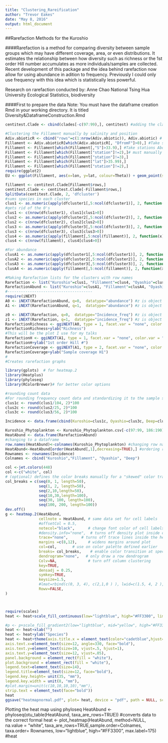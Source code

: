 ```yaml
---
title: "Clustering_Rareification"
author: "Trevor Eakes"
date: "May 8, 2016"
output: html_document
---
```

##Rarefaction Methods for the Kuroshio

####Rarefaction is a method for comparing diversity between sample groups which may have different coverage, area, or even distributions. It estimates the relationship between how diversity such as richness or the 1st order Hill number accumulates as more individuals/samples are collected. Recent development of this package and the idea behind rarefaction now allow for using abundance in adition to frequency. Previously I could only use frequency with this idea which is statistically less powerful. 

Research on rarefaction conducted by:
Anne Chao
National Tsing Hua University
Ecological Statistics, biodiversity

####First to prepare the data
Note: You must have the dataframe creation Rmd in your working directory.
It is titled Diversity&DataframeConstruction.Rmd
```r
centitest.Clade <- cbind(clades[-c(97:99),], centitest) #adding the clade t centitest

#Clustering the Fillament manually by salinity and position
Adiv.abioticR <- cbind("rows"=c(1:nrow(Adiv.abiotic)), Adiv.abiotic) # add rows to keep track of things
Fillament <- Adiv.abioticR[which(Adiv.abioticR[, "DfromF"]>0),] #Take stations north of the front
Fillament <- Fillament[which(Fillament[,"S"]>33.9),] #Take stations Above 33.9 salinity
Fillament <- Fillament[which(Fillament["station"]!=2),]# must manually input single station number you want removed each time
Fillament <- Fillament[which(Fillament["station"]!=3),]
Fillament <- Fillament[which(Fillament["lat"]>35.99),]
Fillament <- Fillament[which(Fillament["station"]!=2),]
require(ggplot2)
EU <- ggplot(Fillament, aes(x=lon, y=lat, colour=Theta)) + geom_point(size=10, position=position_dodge(), stat="identity")+scale_color_gradientn(colours=jet.colors(7), space="rgb", guide="colourbar")

fillament <- centitest.Clade[Fillament$rows,]
centitest.Clade <- centitest.Clade[-Fillament$rows,]
SplitData(centitest.Clade, 2, 'dfcluster')
#sums species in each cluster
clus1 <- as.numeric(apply(dfcluster1[,5:ncol(dfcluster1)], 2, function(x) sum(x>0)))
#gets rid of the 0's
clus1 <- c(nrow(dfcluster1), clus1[clus1>0])
clus2 <- as.numeric(apply(dfcluster2[,5:ncol(dfcluster2)], 2, function(x) sum(x>0)))
clus2 <- c(nrow(dfcluster2), clus2[clus2>0])
clus3 <- as.numeric(apply(dfcluster3[,5:ncol(dfcluster3)], 2, function(x) sum(x>0)))
clus3 <- c(nrow(dfcluster3), clus3[clus3>0])
clus4 <- as.numeric(apply(fillament[,5:ncol(fillament)], 2, function(x) sum(x>0)))
clus4 <- c(nrow(fillament), clus4[clus4>0])

#For abundance
clusA1 <- as.numeric(apply(dfcluster1[,5:ncol(dfcluster1)], 2, function(x) sum(x)))
clusA2 <- as.numeric(apply(dfcluster2[,5:ncol(dfcluster2)], 2, function(x) sum(x)))
clusA3 <- as.numeric(apply(dfcluster3[,5:ncol(dfcluster3)], 2, function(x) sum(x)))
clusA4 <- as.numeric(apply(fillament[,5:ncol(fillament)], 2, function(x) sum(x)))

#Making Rarefaction lists for the clusters with row names
Rarefaction <- list("Kuroshio"=clus1, "Fillament"=clus4, "Oyashio"=clus2, "Deep"=clus3)# "5"=clus5) 
RarefactionAbund <- list("Kuroshio"=clusA1, "Fillament"=clusA4, "Oyashio"=clusA2, "Deep"=clusA3)# "5"=clus5)
#--------------------------------------
require(iNEXT)
A0 <- iNEXT(RarefactionAbund, q=0,  datatype="abundance") #z is object class iNEXT. It provides all the data shown in the rarefaction graphs
A1 <- iNEXT(RarefactionAbund, q=1,  datatype="abundance") #z is object class iNEXT. It provides all the

z0 <- iNEXT(Rarefaction, q=0,  datatype="Incidence_freq") #z is object class iNEXT. It provides all the data shown in the rarefaction graphs
z1 <- iNEXT(Rarefaction, q=1,  datatype="incidence_freq") #z is object class iNEXT. It provides all the data 
RarefactionRichness <- ggiNEXT(A0, type = 1, facet.var = "none", color.var = "site") 
RarefactionRichness+ylab("Richness")
#This will be the plot I use for my talks
RarefactionH <- ggiNEXT(A1, type = 1, facet.var = "none", color.var = "site") 
RarefactionH+ylab("1st order Hill #")
RarefactionCoverage <- ggiNEXT(A1, type = 2, facet.var = "none", color.var = "site")
RarefactionCoverage+ylab("Sample coverage H1")
#
#Creates rarefaction graphs
```


```r
library(gplots)  # for heatmap.2
library(Heatplus)
library(phyloseq)
library(RColorBrewer)# for better color options

#rounding count data
#For rounding frequency count data and standardizing it to the sample size
clus1c <- round(clus1/104, 2)*100
clus2c <- round(clus2/25, 2)*100
clus3c <- round(clus3/56, 2)*100

Incidence <- data.frame(cbind(Kuroshio=clus1c, Oyashio=clus3c, Deep=clus2c)) #combining into single data frame

Kuroshio_Phytoplankton <- Kuroshio_Phytoplankton.csv[-c(97:99, 186:190), -c(1,2)] #Editing base data frame, getting rid of uneaded columns and rows
HeatAbund <- data.frame(RarefactionAbund)
#changing to a dataframe
row.names(HeatAbund)<-colnames(Kuroshio_Phytoplankton) #changing row names of Incidence to their true Phytoplankton names
HeatAbund<-HeatAbund[order(HeatAbund[,1],decreasing=TRUE),] #ordering rows from greatest to smallest
Rownames <- rownames(Incidence)
Colnames <- cbind("Kuroshio","Fillament", "Oyashio", "Deep")

col <-jet.colors(448)
col <-c("white", col)
# (optional) defines the color breaks manually for a "skewed" color transition
col_breaks = c(seq(0, 1, length=50), 
               seq(1, 2, length=50),
               seq(2,10,length=50),              
               seq(10,30,length=100),
               seq(30, 100, length=100),
               seq(100, 200, length=100))   
dev.off()
g <- heatmap.2(HeatAbund,
               cellnote = HeatAbund, # same data set for cell labels
               #offsetCol = 0.5,
               notecol="black",      # change font color of cell labels to black
               #density.info="none",  # turns off density plot inside color legend
               trace="none",      # turns off trace lines inside the heat map
               margins =c(8,12),     # widens margins around plot
               col=col,       # use on color palette defined earlier 
               breaks= col_breaks,    # enable color transition at specified limits
               dendrogram="none",   # only draw a row dendrogram
               Colv=NA,              # turn off column clustering
               key=TRUE,
               densadj = 0.25,
               symkey=TRUE,
               keysize=1.5,
               #lmat=rbind(c(0, 3, 4), c(2,1,0 ) ), lwid=c(1.5, 4, 2 ),
               Rowv=FALSE,
)



require(scales)
heat <- heat+scale_fill_continuous(low="lightblue", high="#FF3300", limits=c(1,100),breaks=c(2,5, 10, 15, 20, 30, 35), na.value = "white", guide_legend(title = "% Presence", keywidth = 1, keyheight = 10))

#p <- p+scale_fill_gradient2(low="lightblue", mid="yellow", high="#FF3300", limits=c(1,38),breaks=c(1, 2,5, 10, 15, 20, 30, 35), na.value = "white", guide_legend(title = "% Presence", keywidth = 1, keyheight = 3))
heat <- heat+xlab("")
heat <- heat+ylab("Species")
heat <- heat+theme(axis.title.x = element_text(color="cadetblue",hjust=1, vjust=.5, size=14, face="bold"), axis.title.y = element_text(color="cadetblue" , vjust=0.35, size=12, face="bold"),
axis.text.x=element_text(size=12, angle=330, face="bold"),
axis.text.y=element_text(size=10, vjust=.5, hjust=1), 
axis.text.y=element_text(size=12, vjust=.05),
panel.background = element_rect(fill = "white"),
plot.background = element_rect(fill = "white"),
legend.text=element_text(size=14),
legend.title=element_text(size=12, face="bold"),
legend.key.height= unit(35, "mm"),
legend.key.width = unit(8, "mm"),
#plot.margin=unit(c(10,10,10,10),"mm"),
strip.text = element_text(face="bold"))
heat
ggsave("heatmapnormal.pdf", plot= heat, device = "pdf", path = NULL, scale = 1, width = 50 , height = 100, units = "mm", dpi = 600, limitsize = TRUE)
```


Plotting the heat map using phyloseq
HeatAbund <- phyloseq(otu_table(HeatAbund, taxa_are_rows=TRUE)) #converts data to the correct formal
heat <- plot_heatmap(HeatAbund, method=NULL, na.value = "white", taxa_are_rows=TRUE,sample.order=Colnames, taxa.order= Rownames, low="lightblue", high="#FF3300", max.label=175)
#heat